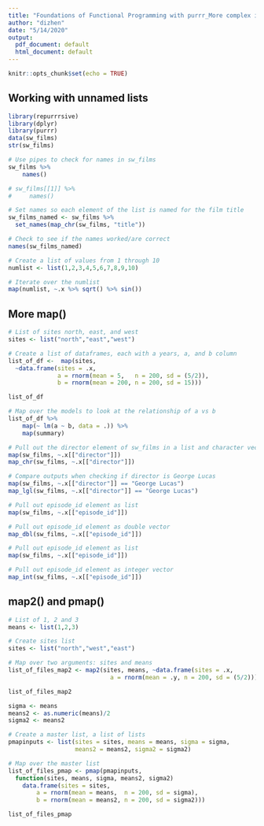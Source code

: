 ```yaml
---
title: "Foundations of Functional Programming with purrr_More complex iterations"
author: "dizhen"
date: "5/14/2020"
output:
  pdf_document: default
  html_document: default
---
```


```r
knitr::opts_chunk$set(echo = TRUE)
```

## Working with unnamed lists

```r
library(repurrrsive)
library(dplyr)
library(purrr)
data(sw_films)
str(sw_films)
```

```r
# Use pipes to check for names in sw_films
sw_films %>%
    names()

# sw_films[[1]] %>%
#     names()
```

```r
# Set names so each element of the list is named for the film title
sw_films_named <- sw_films %>% 
  set_names(map_chr(sw_films, "title"))

# Check to see if the names worked/are correct
names(sw_films_named)
```

```r
# Create a list of values from 1 through 10
numlist <- list(1,2,3,4,5,6,7,8,9,10)

# Iterate over the numlist 
map(numlist, ~.x %>% sqrt() %>% sin())
```

## More map()

```r
# List of sites north, east, and west
sites <- list("north","east","west")

# Create a list of dataframes, each with a years, a, and b column
list_of_df <-  map(sites,  
  ~data.frame(sites = .x,
              a = rnorm(mean = 5,   n = 200, sd = (5/2)),
              b = rnorm(mean = 200, n = 200, sd = 15)))

list_of_df
```

```r
# Map over the models to look at the relationship of a vs b
list_of_df %>%
    map(~ lm(a ~ b, data = .)) %>%
    map(summary)
```

```r
# Pull out the director element of sw_films in a list and character vector
map(sw_films, ~.x[["director"]])
map_chr(sw_films, ~.x[["director"]])

# Compare outputs when checking if director is George Lucas
map(sw_films, ~.x[["director"]] == "George Lucas")
map_lgl(sw_films, ~.x[["director"]] == "George Lucas")
```

```r

# Pull out episode_id element as list
map(sw_films, ~.x[["episode_id"]])

# Pull out episode_id element as double vector
map_dbl(sw_films, ~.x[["episode_id"]])

# Pull out episode_id element as list
map(sw_films, ~.x[["episode_id"]])

# Pull out episode_id element as integer vector
map_int(sw_films, ~.x[["episode_id"]])
```


## map2() and pmap()

```r
# List of 1, 2 and 3
means <- list(1,2,3)

# Create sites list
sites <- list("north","west","east")

# Map over two arguments: sites and means
list_of_files_map2 <- map2(sites, means, ~data.frame(sites = .x,
                             a = rnorm(mean = .y, n = 200, sd = (5/2))))

list_of_files_map2
```

```r
sigma <- means
means2 <- as.numeric(means)/2
sigma2 <- means2

# Create a master list, a list of lists
pmapinputs <- list(sites = sites, means = means, sigma = sigma, 
                   means2 = means2, sigma2 = sigma2)

# Map over the master list
list_of_files_pmap <- pmap(pmapinputs, 
  function(sites, means, sigma, means2, sigma2) 
    data.frame(sites = sites,
        a = rnorm(mean = means,  n = 200, sd = sigma),
        b = rnorm(mean = means2, n = 200, sd = sigma2)))

list_of_files_pmap
```





